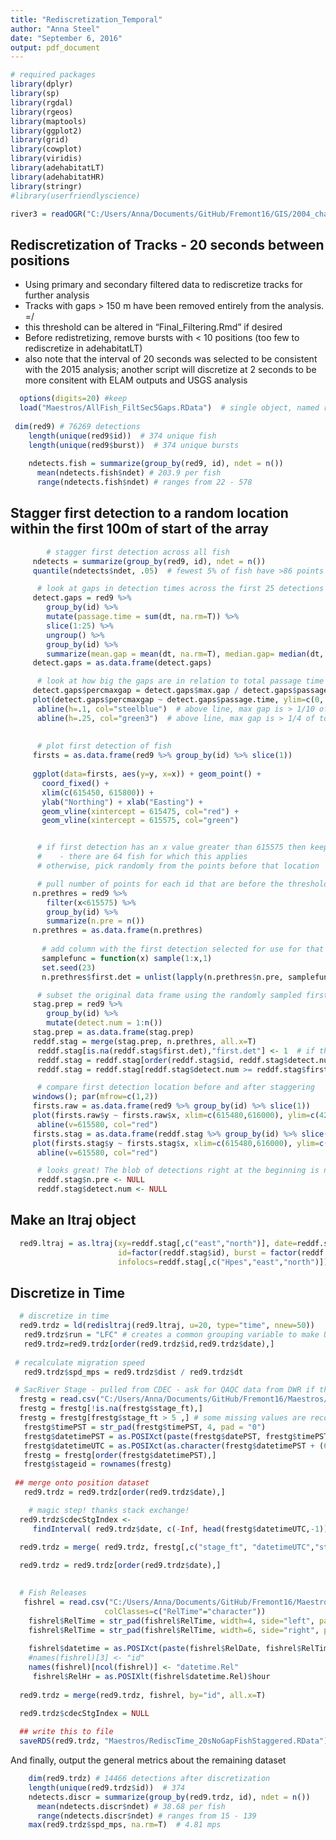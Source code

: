 ```yaml
---
title: "Rediscretization_Temporal"
author: "Anna Steel"
date: "September 6, 2016"
output: pdf_document
---
```

```r
# required packages
library(dplyr)
library(sp)
library(rgdal)
library(rgeos)
library(maptools)
library(ggplot2)
library(grid) 
library(cowplot)
library(viridis)
library(adehabitatLT)
library(adehabitatHR)
library(stringr)
#library(userfriendlyscience)

river3 = readOGR("C:/Users/Anna/Documents/GitHub/Fremont16/GIS/2004_channel","2004_channel_freTightclip")

```


## Rediscretization of Tracks - 20 seconds between positions
- Using primary and secondary filtered data to rediscretize tracks for further analysis
- Tracks with gaps > 150 m have been removed entirely from the analysis. =/
* this threshold can be altered in "Final_Filtering.Rmd" if desired
- Before redistretizing, remove bursts with < 10 positions (too few to rediscretize in adehabitatLT)
- also note that the interval of 20 seconds was selected to be consistent with the 2015 analysis; another script will discretize at 2 seconds to be more consitent with ELAM outputs and USGS analysis

```r
  options(digits=20) #keep 
  load("Maestros/AllFish_FiltSec5Gaps.RData")  # single object, named red9
 
 dim(red9) # 76269 detections 
    length(unique(red9$id))  # 374 unique fish
    length(unique(red9$burst))  # 374 unique bursts
    
    ndetects.fish = summarize(group_by(red9, id), ndet = n())  
      mean(ndetects.fish$ndet) # 203.9 per fish
      range(ndetects.fish$ndet) # ranges from 22 - 578

```


## Stagger first detection to a random location within the first 100m of start of the array
```r
        # stagger first detection across all fish
     ndetects = summarize(group_by(red9, id), ndet = n())  
     quantile(ndetects$ndet, .05)  # fewest 5% of fish have >86 points before discretization

      # look at gaps in detection times across the first 25 detections for each fish
     detect.gaps = red9 %>%
        group_by(id) %>%
        mutate(passage.time = sum(dt, na.rm=T)) %>%
        slice(1:25) %>%
        ungroup() %>%
        group_by(id) %>%
        summarize(mean.gap = mean(dt, na.rm=T), median.gap= median(dt, na.rm=T), max.gap=max(dt, na.rm=T), passage.time = unique(passage.time))
     detect.gaps = as.data.frame(detect.gaps)

      # look at how big the gaps are in relation to total passage time - are the fish half way through before they are detected?
     detect.gaps$percmaxgap = detect.gaps$max.gap / detect.gaps$passage.time
     plot(detect.gaps$percmaxgap ~ detect.gaps$passage.time, ylim=c(0,.5), xlab="passage time", ylab="max gap as percentage\nof individ. passage time")
      abline(h=.1, col="steelblue")  # above line, max gap is > 1/10 of total passage time 
      abline(h=.25, col="green3")  # above line, max gap is > 1/4 of total passage time 
     
     
      # plot first detection of fish
     firsts = as.data.frame(red9 %>% group_by(id) %>% slice(1))
 
     ggplot(data=firsts, aes(y=y, x=x)) + geom_point() +
       coord_fixed() + 
       xlim(c(615450, 615800)) + 
       ylab("Northing") + xlab("Easting") + 
       geom_vline(xintercept = 615475, col="red") + 
       geom_vline(xintercept = 615575, col="green")


      # if first detection has an x value greater than 615575 then keep it (>100m from start)
      #    - there are 64 fish for which this applies
      # otherwise, pick randomly from the points before that location

      # pull number of points for each id that are before the threshold
     n.prethres = red9 %>%
        filter(x<615575) %>%
        group_by(id) %>%
        summarize(n.pre = n())
     n.prethres = as.data.frame(n.prethres)
     
       # add column with the first detection selected for use for that id
       samplefunc = function(x) sample(1:x,1)
       set.seed(23)
       n.prethres$first.det = unlist(lapply(n.prethres$n.pre, samplefunc))

      # subset the original data frame using the randomly sampled first detection
     stag.prep = red9 %>%
        group_by(id) %>%
        mutate(detect.num = 1:n()) 
     stag.prep = as.data.frame(stag.prep)
     reddf.stag = merge(stag.prep, n.prethres, all.x=T)
      reddf.stag[is.na(reddf.stag$first.det),"first.det"] <- 1  # if the first detection was past threshold, automatically use first detection
      reddf.stag = reddf.stag[order(reddf.stag$id, reddf.stag$detect.num),]
      reddf.stag = reddf.stag[reddf.stag$detect.num >= reddf.stag$first.det,]

      # compare first detection location before and after staggering
     windows(); par(mfrow=c(1,2))
     firsts.raw = as.data.frame(red9 %>% group_by(id) %>% slice(1))
     plot(firsts.raw$y ~ firsts.raw$x, xlim=c(615480,616000), ylim=c(4290880, 4291250))
      abline(v=615580, col="red")
     firsts.stag = as.data.frame(reddf.stag %>% group_by(id) %>% slice(1))
     plot(firsts.stag$y ~ firsts.stag$x, xlim=c(615480,616000), ylim=c(4290880, 4291250))
      abline(v=615580, col="red")

      # looks great! The blob of detections right at the beginning is now spread out across the first 100m
      reddf.stag$n.pre <- NULL
      reddf.stag$detect.num <- NULL
```

## Make an ltraj object
```r
  red9.ltraj = as.ltraj(xy=reddf.stag[,c("east","north")], date=reddf.stag$date, 
                        id=factor(reddf.stag$id), burst = factor(reddf.stag$burst),
                        infolocs=reddf.stag[,c("Hpes","east","north")])
```

## Discretize in Time
```r
  # discretize in time
  red9.trdz = ld(redisltraj(red9.ltraj, u=20, type="time", nnew=50))
   red9.trdz$run = "LFC" # creates a common grouping variable to make UD with all points
   red9.trdz=red9.trdz[order(red9.trdz$id,red9.trdz$date),]
   
 # recalculate migration speed  
   red9.trdz$spd_mps = red9.trdz$dist / red9.trdz$dt
```

```r
 # SacRiver Stage - pulled from CDEC - ask for QAQC data from DWR if this seems okay 
  frestg = read.csv("C:/Users/Anna/Documents/GitHub/Fremont16/Maestros/FRE_stage_2016study.csv")
  frestg = frestg[!is.na(frestg$stage_ft),]
  frestg = frestg[frestg$stage_ft > 5 ,] # some missing values are recorded as 2 or 5; remove these entirely
   frestg$timePST = str_pad(frestg$timePST, 4, pad = "0")
   frestg$datetimePST = as.POSIXct(paste(frestg$datePST, frestg$timePST), format="%Y%m%d %H%M", tz="Etc/GMT-8")
   frestg$datetimeUTC = as.POSIXct(as.character(frestg$datetimePST + (60*60*8)), tz="GMT")
   frestg = frestg[order(frestg$datetimePST),]
   frestg$stageid = rownames(frestg)
  
 ## merge onto position dataset
   red9.trdz = red9.trdz[order(red9.trdz$date),]

    # magic step! thanks stack exchange!
  red9.trdz$cdecStgIndex <- 
     findInterval( red9.trdz$date, c(-Inf, head(frestg$datetimeUTC,-1))+ c(0,diff(as.numeric(frestg$datetimeUTC))/2 )) 

  red9.trdz = merge( red9.trdz, frestg[,c("stage_ft", "datetimeUTC","stageid")], by.y="stageid", by.x="cdecStgIndex", all.x=T)
  
  red9.trdz = red9.trdz[order(red9.trdz$date),]

  
  # Fish Releases
   fishrel = read.csv("C:/Users/Anna/Documents/GitHub/Fremont16/Maestros/TaggingDataRelEv.csv", 
                     colClasses=c("RelTime"="character"))
    fishrel$RelTime = str_pad(fishrel$RelTime, width=4, side="left", pad="0")
    fishrel$RelTime = str_pad(fishrel$RelTime, width=6, side="right", pad="0")
    
    fishrel$datetime = as.POSIXct(paste(fishrel$RelDate, fishrel$RelTime), format="%Y-%m-%d %H%M%S", tz="Etc/GMT-8")
    #names(fishrel)[3] <- "id"
    names(fishrel)[ncol(fishrel)] <- "datetime.Rel"
     fishrel$RelHr = as.POSIXlt(fishrel$datetime.Rel)$hour
        
  red9.trdz = merge(red9.trdz, fishrel, by="id", all.x=T)
  
  red9.trdz$cdecStgIndex = NULL

  ## write this to file
  saveRDS(red9.trdz, "Maestros/RediscTime_20sNoGapFishStaggered.RData")
```



And finally, output the general metrics about the remaining dataset
```r
    dim(red9.trdz) # 14466 detections after discretization
    length(unique(red9.trdz$id))  # 374
    ndetects.discr = summarize(group_by(red9.trdz, id), ndet = n())  
      mean(ndetects.discr$ndet) # 38.68 per fish
      range(ndetects.discr$ndet) # ranges from 15 - 139
    max(red9.trdz$spd_mps, na.rm=T)  # 4.81 mps
```
